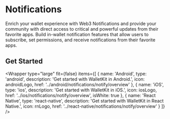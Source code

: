 

# Notifications

Enrich your wallet experience with Web3 Notifications and provide your community with direct access to critical and powerful updates from their favorite apps.
Build in-wallet notification features that allow users to subscribe, set permissions, and receive notifications from their favorite apps.

## Get Started

<Wrapper
  type="large"
  fit={false}
  items={[
    {
      name: 'Android',
      type: 'android',
      description: 'Get started with WalletKit in Android.',
      icon: androidLogo,
      href: '../android/notifications/notify/overview'
    },
    {
      name: 'iOS',
      type: 'ios',
      description: 'Get started with WalletKit in iOS.',
      icon: iosLogo,
      href: '../ios/notifications/notify/overview',
      isWhite: true
    },
    {
      name: 'React Native',
      type: 'react-native',
      description: 'Get started with WalletKit in React Native.',
      icon: rnLogo,
      href: '../react-native/notifications/notify/overview'
    }
  ]}
/>
